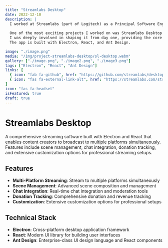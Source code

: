 ```yaml
---
title: "Streamlabs Desktop"
date: 2022-12-10
description: |
  I worked at Streamlabs (part of Logitech) as a Principal Software Engineer, where I helped build tools for streamers.
  
  One of the most exciting projects I worked on was Streamlabs Desktop (formerly Streamlabs OBS). It’s an open-source app that helps streamers go live on popular platforms, interact with their audience, design their stream layout, and grow their channels.
  I was deeply involved in shaping it from day one, providing the core features and architecture.
  The app is built with Electron, React, and Ant Design.

image: "./image.png"
media: "/img/project-streamlabs-desktop/sl-desktop.webm"
gallery: ["./image.png", "./image2.png", "./image3.png"]
tags: ["Electron", "React", "Ant Design"]
links: [
  { icon: "fab fa-github", href: "https://github.com/streamlabs/desktop" },
  { icon: "fas fa-external-link-alt", href: "https://streamlabs.com/streamlabs-live-streaming-software" }
]
icon: "fas fa-headset"
isFeatured: true
draft: true
---
```


# Streamlabs Desktop

A comprehensive streaming software built with Electron and React that enables content creators to broadcast to multiple platforms simultaneously. Features include scene management, chat integration, donation tracking, and extensive customization options for professional streaming setups.

## Features

- **Multi-Platform Streaming**: Stream to multiple platforms simultaneously
- **Scene Management**: Advanced scene composition and management
- **Chat Integration**: Real-time chat integration and moderation tools
- **Donation Tracking**: Comprehensive donation and revenue tracking
- **Customization**: Extensive customization options for professional setups

## Technical Stack

- **Electron**: Cross-platform desktop application framework
- **React**: Modern UI library for building user interfaces
- **Ant Design**: Enterprise-class UI design language and React components
